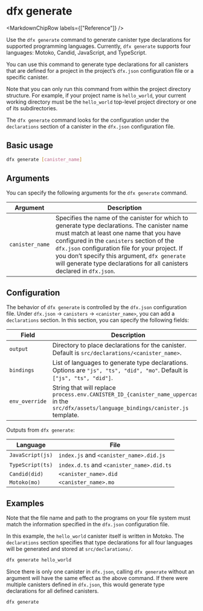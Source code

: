 
# dfx generate

<MarkdownChipRow labels={["Reference"]} />

Use the `dfx generate` command to generate canister type declarations for supported programming languages. Currently, `dfx generate` supports four languages: Motoko, Candid, JavaScript, and TypeScript.

You can use this command to generate type declarations for all canisters that are defined for a project in the project’s `dfx.json` configuration file or a specific canister.

Note that you can only run this command from within the project directory structure. For example, if your project name is `hello_world`, your current working directory must be the `hello_world` top-level project directory or one of its subdirectories.

The `dfx generate` command looks for the configuration under the `declarations` section of a canister in the `dfx.json` configuration file.

## Basic usage

``` bash
dfx generate [canister_name]
```

## Arguments

You can specify the following arguments for the `dfx generate` command.

| Argument        | Description                                                                                                                                                                                                                                                                                                                                                        |
|-----------------|--------------------------------------------------------------------------------------------------------------------------------------------------------------------------------------------------------------------------------------------------------------------------------------------------------------------------------------------------------------------|
| `canister_name` | Specifies the name of the canister for which to generate type declarations. The canister name must match at least one name that you have configured in the `canisters` section of the `dfx.json` configuration file for your project. If you don’t specify this argument, `dfx generate` will generate type declarations for all canisters declared in `dfx.json`. |

## Configuration

The behavior of `dfx generate` is controlled by the `dfx.json` configuration file. Under `dfx.json` → `canisters` → `<canister_name>`, you can add a `declarations` section. In this section, you can specify the following fields:

| Field          | Description                                                                                                                                  |
|----------------|----------------------------------------------------------------------------------------------------------------------------------------------|
| `output`       | Directory to place declarations for the canister. Default is `src/declarations/<canister_name>`.                                             |
| `bindings`     | List of languages to generate type declarations. Options are `"js", "ts", "did", "mo"`. Default is `["js", "ts", "did"]`.                    |
| `env_override` | String that will replace `process.env.CANISTER_ID_{canister_name_uppercase}` in the `src/dfx/assets/language_bindings/canister.js` template. |

Outputs from `dfx generate`:

| Language         | File                                     |
|------------------|------------------------------------------|
| `JavaScript(js)` | `index.js` and `<canister_name>.did.js`  |
| `TypeScript(ts)` | `index.d.ts` and `<canister_name>.did.ts`|
| `Candid(did)`    | `<canister_name>.did`                    |
| `Motoko(mo)`     | `<canister_name>.mo`                     |

## Examples

Note that the file name and path to the programs on your file system must match the information specified in the `dfx.json` configuration file.

In this example, the `hello_world` canister itself is written in Motoko. The `declarations` section specifies that type declarations for all four languages will be generated and stored at `src/declarations/`.

``` bash
dfx generate hello_world
```

Since there is only one canister in `dfx.json`, calling `dfx generate` without an argument will have the same effect as the above command. If there were multiple canisters defined in `dfx.json`, this would generate type declarations for all defined canisters.

``` bash
dfx generate
```
